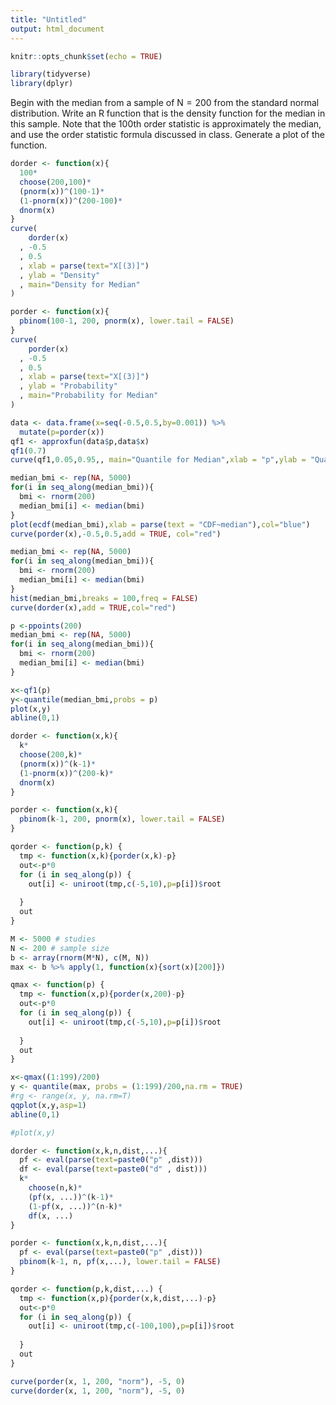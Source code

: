 ```yaml
---
title: "Untitled"
output: html_document
---
```


```r
knitr::opts_chunk$set(echo = TRUE)
```


```r
library(tidyverse)
library(dplyr)
```


Begin with the median from a sample of N = 200 from the standard normal distribution. Write an R function that is the density function for the median in this sample. Note that the 100th order statistic is approximately the median, and use the order statistic formula discussed in class. Generate a plot of the function.
```r
dorder <- function(x){
  100*
  choose(200,100)*
  (pnorm(x))^(100-1)*
  (1-pnorm(x))^(200-100)*
  dnorm(x)
}
curve(
    dorder(x)
  , -0.5
  , 0.5
  , xlab = parse(text="X[(3)]")
  , ylab = "Density"
  , main="Density for Median"
)
```


```r
porder <- function(x){
  pbinom(100-1, 200, pnorm(x), lower.tail = FALSE)
}
curve(
    porder(x)
  , -0.5
  , 0.5
  , xlab = parse(text="X[(3)]")
  , ylab = "Probability"
  , main="Probability for Median"
)
```
```r

data <- data.frame(x=seq(-0.5,0.5,by=0.001)) %>%
  mutate(p=porder(x))
qf1 <- approxfun(data$p,data$x)
qf1(0.7)
curve(qf1,0.05,0.95,, main="Quantile for Median",xlab = "p",ylab = "Quantile")
```


```r
median_bmi <- rep(NA, 5000)
for(i in seq_along(median_bmi)){
  bmi <- rnorm(200)
  median_bmi[i] <- median(bmi)
}
plot(ecdf(median_bmi),xlab = parse(text = "CDF~median"),col="blue")
curve(porder(x),-0.5,0.5,add = TRUE, col="red")
```
```r
median_bmi <- rep(NA, 5000)
for(i in seq_along(median_bmi)){
  bmi <- rnorm(200)
  median_bmi[i] <- median(bmi)
}
hist(median_bmi,breaks = 100,freq = FALSE)
curve(dorder(x),add = TRUE,col="red")
```

```r
p <-ppoints(200)
median_bmi <- rep(NA, 5000)
for(i in seq_along(median_bmi)){
  bmi <- rnorm(200)
  median_bmi[i] <- median(bmi)
}

x<-qf1(p)
y<-quantile(median_bmi,probs = p)
plot(x,y)
abline(0,1)
```

```r
dorder <- function(x,k){
  k*
  choose(200,k)*
  (pnorm(x))^(k-1)*
  (1-pnorm(x))^(200-k)*
  dnorm(x)
}
```

```r
porder <- function(x,k){
  pbinom(k-1, 200, pnorm(x), lower.tail = FALSE)
}
```


```r
qorder <- function(p,k) {
  tmp <- function(x,k){porder(x,k)-p}
  out<-p*0
  for (i in seq_along(p)) {
    out[i] <- uniroot(tmp,c(-5,10),p=p[i])$root
    
  }
  out
}

```


```r
M <- 5000 # studies
N <- 200 # sample size
b <- array(rnorm(M*N), c(M, N))
max <- b %>% apply(1, function(x){sort(x)[200]})

qmax <- function(p) {
  tmp <- function(x,p){porder(x,200)-p}
  out<-p*0
  for (i in seq_along(p)) {
    out[i] <- uniroot(tmp,c(-5,10),p=p[i])$root
    
  }
  out
}

x<-qmax((1:199)/200)
y <- quantile(max, probs = (1:199)/200,na.rm = TRUE)
#rg <- range(x, y, na.rm=T)
qqplot(x,y,asp=1)
abline(0,1)

#plot(x,y)

```



```r
dorder <- function(x,k,n,dist,...){
  pf <- eval(parse(text=paste0("p" ,dist)))
  df <- eval(parse(text=paste0("d" , dist)))
  k*
    choose(n,k)*
    (pf(x, ...))^(k-1)*
    (1-pf(x, ...))^(n-k)*
    df(x, ...)
}

porder <- function(x,k,n,dist,...){
  pf <- eval(parse(text=paste0("p" ,dist)))
  pbinom(k-1, n, pf(x,...), lower.tail = FALSE)
}

qorder <- function(p,k,dist,...) {
  tmp <- function(x,p){porder(x,k,dist,...)-p}
  out<-p*0
  for (i in seq_along(p)) {
    out[i] <- uniroot(tmp,c(-100,100),p=p[i])$root
    
  }
  out
}


```

```r
curve(porder(x, 1, 200, "norm"), -5, 0)
curve(dorder(x, 1, 200, "norm"), -5, 0)
```

